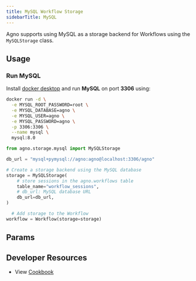 ```yaml
---
title: MySQL Workflow Storage
sidebarTitle: MySQL
---
```


Agno supports using MySQL as a storage backend for Workflows using the `MySQLStorage` class.

## Usage

### Run MySQL

Install [docker desktop](https://docs.docker.com/desktop/install/mac-install/) and run **MySQL** on port **3306** using:

```bash
docker run -d \
  -e MYSQL_ROOT_PASSWORD=root \
  -e MYSQL_DATABASE=agno \
  -e MYSQL_USER=agno \
  -e MYSQL_PASSWORD=agno \
  -p 3306:3306 \
  --name mysql \
  mysql:8.0
```

```python mysql_storage_for_workflow.py
from agno.storage.mysql import MySQLStorage

db_url = "mysql+pymysql://agno:agno@localhost:3306/agno"

# Create a storage backend using the MySQL database
storage = MySQLStorage(
    # store sessions in the agno.workflows table
    table_name="workflow_sessions",
    # db_url: MySQL database URL
    db_url=db_url,
)

  # Add storage to the Workflow
workflow = Workflow(storage=storage)
```

## Params

<Snippet file="storage-mysql-params.mdx" />

## Developer Resources

- View [Cookbook](https://github.com/agno-agi/agno/blob/main/cookbook/storage/mysql_storage/mysql_storage_for_workflow.py)
